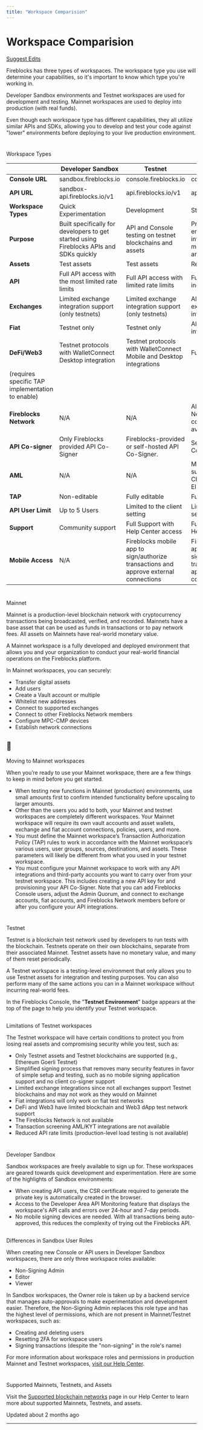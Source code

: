 ```yaml
---
title: "Workspace Comparision"
---
```

  
  # Workspace Comparision

[Suggest Edits](/edit/workspace-environments)

Fireblocks has three types of workspaces. The workspace type you use will determine your capabilities, so it's important to know which type you're working in.

Developer Sandbox environments and Testnet workspaces are used for development and testing. Mainnet workspaces are used to deploy into production (with real funds).

Even though each workspace type has different capabilities, they all utilize similar APIs and SDKs, allowing you to develop and test your code against "lower" environments before deploying to your live production environment.

# 

Workspace Types

[](#workspace-types)

|  | Developer Sandbox | Testnet | Mainnet |
| --- | --- | --- | --- |
| **Console URL** | sandbox.fireblocks.io | console.fireblocks.io | console.fireblocks.io |
| **API URL** | sandbox-api.fireblocks.io/v1 | api.fireblocks.io/v1 | api.fireblocks.io/v1 |
| **Workspace Types** | Quick Experimentation | Development | Staging/Production |
| **Purpose** | Built specifically for developers to get started using Fireblocks APIs and SDKs quickly | API and Console testing on testnet blockchains and assets | Production environments interacting with mainnet blockchains and assets |
| **Assets** | Test assets | Test assets | Real assets |
| **API** | Full API access with the most limited rate limits | Full API access with limited rate limits | Full API access with increased rate limits |
| **Exchanges** | Limited exchange integration support (only testnets) | Limited exchange integration support (only testnets) | All Fireblocks exchange integrations |
| **Fiat** | Testnet only | Testnet only | All Fireblocks fiat integrations |
| **DeFi/Web3** | Testnet protocols with WalletConnect Desktop integration | Testnet protocols with WalletConnect Mobile and Desktop integrations | Full support  
(requires specific TAP implementation to enable) |
| **Fireblocks Network** | N/A | N/A | All Fireblocks Network connections are available |
| **API Co-signer** | Only Fireblocks provided API Co-Signer | Fireblocks-provided or self-hosted API Co-Signer. | Self-hosted API Co-Signer |
| **AML** | N/A | N/A | Most assets are supported via Chainalysis or Elliptic |
| **TAP** | Non-editable | Fully editable | Fully editable |
| **API User Limit** | Up to 5 Users | Limited to the client setting | Limited to the client setting |
| **Support** | Community support | Full Support with Help Center access | Full Support with Help Center access |
| **Mobile Access** | N/A | Fireblocks mobile app to sign/authorize transactions and approve external connections | Fireblocks mobile app to sign/authorize transactions and approve external connection |

# 

Mainnet

[](#mainnet)

Mainnet is a production-level blockchain network with cryptocurrency transactions being broadcasted, verified, and recorded. Mainnets have a base asset that can be used as funds in transactions or to pay network fees. All assets on Mainnets have real-world monetary value.

A Mainnet workspace is a fully developed and deployed environment that allows you and your organization to conduct your real-world financial operations on the Fireblocks platform.

In Mainnet workspaces, you can securely:

*   Transfer digital assets
*   Add users
*   Create a Vault account or multiple
*   Whitelist new addresses
*   Connect to supported exchanges
*   Connect to other Fireblocks Network members
*   Configure MPC-CMP devices
*   Establish network connections

<Warning>

## 🚧

Moving to Mainnet workspaces

When you’re ready to use your Mainnet workspace, there are a few things to keep in mind before you get started.

*   When testing new functions in Mainnet (production) environments, use small amounts first to confirm intended functionality before upscaling to larger amounts.
*   Other than the users you add to both, your Mainnet and testnet workspaces are completely different workspaces. Your Mainnet workspace will require its own vault accounts and asset wallets, exchange and fiat account connections, policies, users, and more.
*   You must define the Mainnet workspace’s Transaction Authorization Policy (TAP) rules to work in accordance with the Mainnet workspace’s various users, user groups, sources, destinations, and assets. These parameters will likely be different from what you used in your testnet workspace.
*   You must configure your Mainnet workspace to work with any API integrations and third-party accounts you want to carry over from your testnet workspace. This includes creating a new API key for and provisioning your API Co-Signer. Note that you can add Fireblocks Console users, adjust the Admin Quorum, and connect to exchange accounts, fiat accounts, and Fireblocks Network members before or after you configure your API integrations.

</Warning>

# 

Testnet

[](#testnet)

Testnet is a blockchain test network used by developers to run tests with the blockchain. Testnets operate on their own blockchains, separate from their associated Mainnet. Testnet assets have no monetary value, and many of them reset periodically.

A Testnet workspace is a testing-level environment that only allows you to use Testnet assets for integration and testing purposes. You can also perform many of the same actions you can in a Mainnet workspace without incurring real-world fees.

In the Fireblocks Console, the "**Testnet Environment**" badge appears at the top of the page to help you identify your Testnet workspace.

## 

Limitations of Testnet workspaces

[](#limitations-of-testnet-workspaces)

The Testnet workspace will have certain conditions to protect you from losing real assets and compromising security while you test, such as:

*   Only Testnet assets and Testnet blockchains are supported (e.g., Ethereum Goerli Testnet)
*   Simplified signing process that removes many security features in favor of simple setup and testing, such as no mobile signing application support and no client co-signer support
*   Limited exchange integrations since not all exchanges support Testnet blockchains and may not work as they would on Mainnet
*   Fiat integrations will only work on fiat test networks
*   DeFi and Web3 have limited blockchain and Web3 dApp test network support
*   The Fireblocks Network is not available
*   Transaction screening AML/KYT integrations are not available
*   Reduced API rate limits (production-level load testing is not available)

# 

Developer Sandbox

[](#developer-sandbox)

Sandbox workspaces are freely available to sign up for. These workspaces are geared towards quick development and experimentation. Here are some of the highlights of Sandbox environments:

*   When creating API users, the CSR certificate required to generate the private key is automatically created in the browser.
*   Access to the Developer Area API Monitoring feature that displays the workspace's API calls and errors over 24-hour and 7-day periods.
*   No mobile signing devices are needed. With all transactions being auto-approved, this reduces the complexity of trying out the Fireblocks API.

## 

Differences in Sandbox User Roles

[](#differences-in-sandbox-user-roles)

When creating new Console or API users in Developer Sandbox workspaces, there are only three workspace roles available:

*   Non-Signing Admin
*   Editor
*   Viewer

In Sandbox workspaces, the Owner role is taken up by a backend service that manages auto-approvals to make experimentation and development easier. Therefore, the Non-Signing Admin replaces this role type and has the highest level of permissions, which are not present in Mainnet/Testnet workspaces, such as:

*   Creating and deleting users
*   Resetting 2FA for workspace users
*   Signing transactions (despite the "non-signing" in the role's name)

For more information about workspace roles and permissions in production Mainnet and Testnet workspaces, [visit our Help Center](https://support.fireblocks.io/hc/en-us/articles/360012832959-User-roles).

# 

Supported Mainnets, Testnets, and Assets

[](#supported-mainnets-testnets-and-assets)

Visit the [Supported blockchain networks](https://support.fireblocks.io/hc/en-us/articles/8993656344092-Supported-blockchain-networks) page in our Help Center to learn more about supported Mainnets, Testnets, and assets.

Updated about 2 months ago

* * *